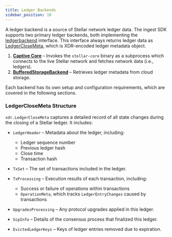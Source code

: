 ```yaml
---
title: Ledger Backends
sidebar_position: 10
---
```


A ledger backend is a source of Stellar network ledger data. The ingest SDK supports two primary ledger backends, both implementing the [ledgerbackend](https://github.com/stellar/go/blob/master/ingest/ledgerbackend/ledger_backend.go) interface. This interface always returns ledger data as [LedgerCloseMeta](/docs/data/indexers/build-your-own/ingest-sdk/developer_guide/ledgerbackends#ledgerclosemeta-structure), which is XDR-encoded ledger metadata object.

1. **[Captive Core](/docs/data/indexers/build-your-own/ingest-sdk/developer_guide/ledgerbackends/captivecore)** – Invokes the `stellar-core` binary as a subprocess which connects to the live Stellar network and fetches network data (i.e., ledgers).
2. **[BufferedStorageBackend](/docs/data/indexers/build-your-own/ingest-sdk/developer_guide/ledgerbackends/bufferedstoragebackend)** – Retrieves ledger metadata from cloud storage.

Each backend has its own setup and configuration requirements, which are covered in the following sections.

### LedgerCloseMeta Structure

`xdr.LedgerCloseMeta` captures a detailed record of all state changes during the closing of a Stellar ledger. It includes:

- `LedgerHeader` – Metadata about the ledger, including:

  - Ledger sequence number
  - Previous ledger hash
  - Close time
  - Transaction hash

- `TxSet` – The set of transactions included in the ledger.

- `TxProcessing` – Execution results of each transaction, including:

  - Success or failure of operations within transactions
  - `OperationMeta`, which tracks `LedgerEntryChanges` caused by transactions

- `UpgradesProcessing` – Any protocol upgrades applied in this ledger.

- `ScpInfo` – Details of the consensus process that finalized this ledger.

- `EvictedLedgerKeys` – Keys of ledger entries removed due to expiration.
